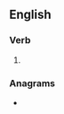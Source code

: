 ==English==

===Verb===
{{head|en|verb form}}

# {{en-past of|gripe}}

===Anagrams===
* {{anagrams|en|a=degipr|pergid}}